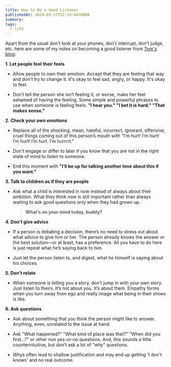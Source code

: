 ```yaml
---
title: How to Be a Good Listener
publishedAt: 2024-03-17T22:19:46+0800
summary: 
tags:
  - life
---
```


Apart from the usual don't look at your phones, don't interrupt, don't judge, etc. here are some of my notes on becoming a good listener from [Tom's blog](https://tomblog.rip/the-myth-of-the-good-listener/):

**1. Let people feel their feels**

- Allow people to own their emotion. Accept that they are feeling that way and don't try to change it. It's okay to feel sad, angry, or happy. It's okay to feel.

- Don’t tell the person she isn’t feeling it, or worse, make her feel ashamed of having the feeling. Some simple and powerful phrases to use when someone is feeling feels: **"I hear you." "I bet it is hard." "That makes sense."**

**2. Check your own emotions**

- Replace all of the shocking, mean, hateful, incorrect, ignorant, offensive, cruel things coming out of this person’s mouth with "I’m hurt! I’m hurt! I’m hurt! I’m hurt. I’m hurrrrt."

- Don't engage or differ to later if you know that you are not in the right state of mind to listen to someone.

- End this moment with **"I’ll be up for talking another time about this if you want."**


**3. Talk to children as if they are people**

- Ask what a child is interested in now instead of always about their ambition. What they think now is still important rather than always waiting to ask good questions only when they had grown up.

  > **What’s on your mind today, buddy?**

**4. Don't give advice**

- If a person is debating a decision, there’s no need to stress out about what advice to give him or her. 
The person already knows the answer or the best solution—or at least, has a preference. All you have to do here is just repeat what he’s saying back to him.

- Just let the person listen to, and digest, what he himself is saying about his choices.

**5. Don't relate**

- When someone is telling you a story, don’t jump in with your own story. Just listen to theirs. It’s not about you. It’s about them. Empathy forms when you turn away from ego and really image what being in their shoes is like.


**6. Ask questions**
  
- Ask about something that you think the person might like to answer. Anything, even, unrelated to the issue at hand. 

- Ask "What happened?" "What kind of place was that?" "When did you first…?" or other non yes-or-no questions. And, this sounds a little counterintuitive, but don’t ask a lot of "why" questions. 

- Whys often lead to shallow justification and may end up getting 'I don't knows' and no real outcome.
